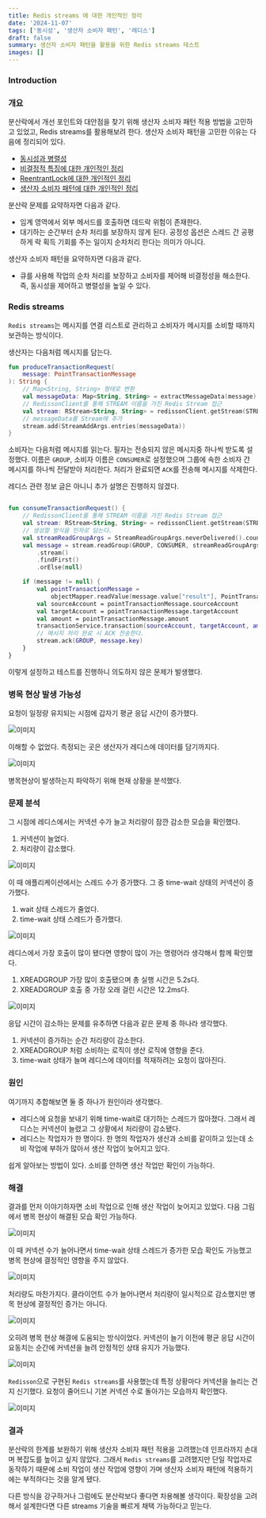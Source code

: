 ```yaml
---
title: Redis streams 에 대한 개인적인 정리
date: '2024-11-07'
tags: ['동시성', '생산자 소비자 패턴', '레디스']
draft: false
summary: 생산자 소비자 패턴을 활용을 위한 Redis streams 테스트
images: []
---
```


### Introduction

<TOCInline toc={props.toc} exclude="Introduction" />

### 개요

분산락에서 개선 포인트와 대안점을 찾기 위해 생산자 소비자 패턴 적용 방법을 고민하고 있었고, Redis streams를 활용해보려 한다.
생산자 소비자 패턴을 고민한 이유는 다음에 정리되어 있다.

- [동시성과 병렬성](https://tis-blog.vercel.app/blog/books/concurrency-7/0)
- [비결정적 특징에 대한 개인적인 정리](https://tis-blog.vercel.app/blog/books/concurrency-7/1_1)
- [ReentrantLock에 대한 개인적인 정리](https://tis-blog.vercel.app/blog/books/concurrency-7/1_2)
- [생산자 소비자 패턴에 대한 개인적인 정리](https://tis-blog.vercel.app/blog/books/concurrency-7/1_3)

분산락 문제를 요약하자면 다음과 같다.

- 임계 영역에서 외부 메서드를 호출하면 데드락 위험이 존재한다.
- 대기하는 순간부터 순차 처리를 보장하지 않게 된다. 공정성 옵션은 스레드 간 공평하게 락 획득 기회를 주는 일이지 순차처리 한다는 의미가 아니다.

생산자 소비자 패턴을 요약하자면 다음과 같다.

- 큐를 사용해 작업의 순차 처리를 보장하고 소비자를 제어해 비결정성을 해소한다. 즉, 동시성을 제어하고 병렬성을 높일 수 있다.

### Redis streams

`Redis streams`는 메시지를 연결 리스트로 관리하고 소비자가 메시지를 소비할 때까지 보관하는 방식이다.

생산자는 다음처럼 메시지를 담는다.

```kotlin
fun produceTransactionRequest(
    message: PointTransactionMessage
): String {
    // Map<String, String> 형태로 변환
    val messageData: Map<String, String> = extractMessageData(message)
    // RedissonClient를 통해 STREAM 이름을 가진 Redis Stream 접근
    val stream: RStream<String, String> = redissonClient.getStream(STREAM)
    // messageData를 Stream에 추가
    stream.add(StreamAddArgs.entries(messageData))
}
```

소비자는 다음처럼 메시지를 읽는다. 필자는 전송되지 않은 메시지중 하나씩 받도록 설정했다.
이름은 `GROUP`, 소비자 이름은 `CONSUMER`로 설정했으며 그룹에 속한 소비자 간 메시지를 하나씩 전달받아 처리한다.
처리가 완료되면 `ACK`를 전송해 메시지를 삭제한다.

레디스 관련 정보 글은 아니니 추가 설명은 진행하지 않겠다.

```kotlin

fun consumeTransactionRequest() {
    // RedissonClient를 통해 STREAM 이름을 가진 Redis Stream 접근
    val stream: RStream<String, String> = redissonClient.getStream(STREAM)
    // 생성할 방식을 인자로 담는다.
    val streamReadGroupArgs = StreamReadGroupArgs.neverDelivered().count(1)
    val message = stream.readGroup(GROUP, CONSUMER, streamReadGroupArgs).entries
        .stream()
        .findFirst()
        .orElse(null)

    if (message != null) {
        val pointTransactionMessage =
            objectMapper.readValue(message.value["result"], PointTransactionMessage::class.java)
        val sourceAccount = pointTransactionMessage.sourceAccount
        val targetAccount = pointTransactionMessage.targetAccount
        val amount = pointTransactionMessage.amount
        transactionService.transaction(sourceAccount, targetAccount, amount)
        // 메시지 처리 완료 시 ACK 전송한다.
        stream.ack(GROUP, message.key)
    }
}
```

이렇게 설정하고 테스트를 진행하니 의도하지 않은 문제가 발생했다.

### 병목 현상 발생 가능성

요청이 일정량 유지되는 시점에 갑자기 평균 응답 시간이 증가했다.

![이미지](/static/images/books/concurrency-7/141.png)

이해할 수 없었다. 측정되는 곳은 생산자가 레디스에 데이터를 담기까지다.

![이미지](/static/images/books/concurrency-7/145.png)

병목현상이 발생하는지 파악하기 위해 현재 상황을 분석했다.

### 문제 분석

그 시점에 레디스에서는 커넥션 수가 늘고 처리량이 잠깐 감소한 모습을 확인했다.

1. 커넥션이 늘었다.
2. 처리량이 감소했다.

![이미지](/static/images/books/concurrency-7/142.png)

이 때 애플리케이션에서는 스레드 수가 증가했다. 그 중 time-wait 상태의 커넥션이 증가했다.

1. wait 상태 스레드가 줄었다.
2. time-wait 상태 스레드가 증가했다.

![이미지](/static/images/books/concurrency-7/143.png)

레디스에서 가장 호출이 많이 됐다면 영향이 많이 가는 명령어라 생각해서 함께 확인했다.

1. XREADGROUP 가장 많이 호출됐으며 총 실행 시간은 5.2s다.
2. XREADGROUP 호출 중 가장 오래 걸린 시간은 12.2ms다.

![이미지](/static/images/books/concurrency-7/144.png)

응답 시간이 감소하는 문제를 유추하면 다음과 같은 문제 중 하나라 생각했다.

1. 커넥션이 증가하는 순간 처리량이 감소한다.
2. XREADGROUP 처럼 소비하는 로직이 생산 로직에 영향을 준다.
3. time-wait 상태가 늘며 레디스에 데이터를 적재하려는 요청이 많아진다.

### 원인

여기까지 추합해보면 둘 중 하나가 원인이라 생각했다.

- 레디스에 요청을 보내기 위해 time-wait로 대기하는 스레드가 많아졌다. 그래서 레디스는 커넥션이 늘렸고 그 상황에서 처리량이 감소됐다.
- 레디스는 작업자가 한 명이다. 한 명의 작업자가 생산과 소비를 같이하고 있는데 소비 작업에 부하가 많아서 생산 작업이 늦어지고 있다.

쉽게 알아보는 방법이 있다. 소비를 안하면 생산 작업만 확인이 가능하다.

### 해결

결과를 먼저 이야기하자면 소비 작업으로 인해 생산 작업이 늦어지고 있었다.
다음 그림에서 병목 현상이 해결된 모습 확인 가능하다.

![이미지](/static/images/books/concurrency-7/146.png)

이 때 커넥션 수가 늘어나면서 time-wait 상태 스레드가 증가한 모습 확인도 가능했고 병목 현상에 결정적인 영향을 주지 않았다.

![이미지](/static/images/books/concurrency-7/147.png)

처리량도 마찬가지다. 클라이언트 수가 늘어나면서 처리량이 일시적으로 감소했지만 병목 현상에 결정적인 증가는 아니다.

![이미지](/static/images/books/concurrency-7/148.png)

오히려 병목 현상 해결에 도움되는 방식이었다. 커넥션이 늘기 이전에 평균 응답 시간이 요동치는 순간에 커넥션을 늘려 안정적인 상태 유지가 가능했다.

![이미지](/static/images/books/concurrency-7/149.png)

`Redisson`으로 구현된 `Redis streams`를 사용했는데 특정 상황마다 커넥션을 늘리는 건지 신기했다. 요청이 줄어드니 기본 커넥션 수로 돌아가는 모습까지 확인했다.

![이미지](/static/images/books/concurrency-7/150.png)

### 결과

분산락의 한계를 보완하기 위해 생산자 소비자 패턴 적용을 고려했는데 인프라까지 손대며 복잡도를 높이고 싶지 않았다.
그래서 `Redis streams`를 고려했지만 단일 작업자로 동작하기 때문에 소비 작업이 생산 작업에 영향이 가며 생산자 소비자 패턴에 적용하기에는 부적하다는 것을 알게 됐다.

다른 방식을 강구하거나 그럼에도 분산락보다 좋다면 차용해볼 생각이다.
확장성을 고려해서 설계한다면 다른 streams 기술을 빠르게 채택 가능하다고 믿는다.
